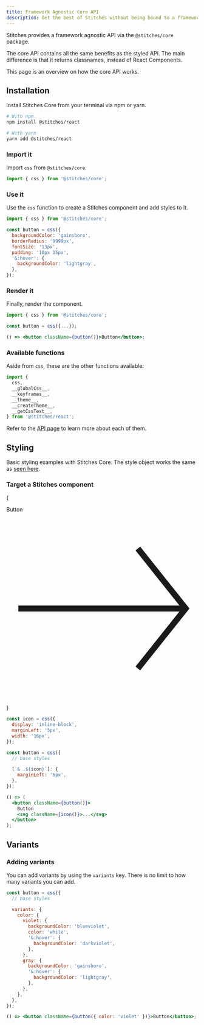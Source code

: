 ```yaml
---
title: Framework Agnostic Core API
description: Get the best of Stitches without being bound to a framework
---
```


Stitches provides a framework agnostic API via the `@stitches/core` package.

The core API contains all the same benefits as the styled API. The main difference is that it returns classnames, instead of React Components.

This page is an overview on how the core API works.

## Installation

Install Stitches Core from your terminal via npm or yarn.

```bash
# With npm
npm install @stitches/react

# With yarn
yarn add @stitches/react
```

### Import it

Import `css` from `@stitches/core`.

```js
import { css } from '@stitches/core';
```

### Use it

Use the `css` function to create a Stitches component and add styles to it.

```jsx line=3-11
import { css } from '@stitches/core';

const button = css({
  backgroundColor: 'gainsboro',
  borderRadius: '9999px',
  fontSize: '13px',
  padding: '10px 15px',
  '&:hover': {
    backgroundColor: 'lightgray',
  },
});
```

### Render it

Finally, render the component.

<Preview>
  <DemoButton />
</Preview>

```jsx line=5
import { css } from '@stitches/core';

const button = css({...});

() => <button className={button()}>Button</button>;
```

### Available functions

Aside from `css`, these are the other functions available:

```jsx
import {
  css,
  __globalCss__,
  __keyframes__,
  __theme__,
  __createTheme__,
  __getCssText__,
} from '@stitches/react';
```

Refer to the [API page](/docs/api) to learn more about each of them.

## Styling

Basic styling examples with Stitches Core. The style object works the same as [seen here](/docs/styling).

### Target a Stitches component

{

<Preview>
  <DemoButton
    css={{
      svg: {
        display: 'inline-block',
        marginLeft: '5px',
        width: '16px',
      },
    }}
  >
    Button
    <svg viewBox="0 0 32 32" fill="none" stroke="currentcolor" strokeWidth="2">
      <path d="M22 6 L30 16 22 26 M30 16 L2 16" />
    </svg>
  </DemoButton>
</Preview>
}

```jsx line=10-12
const icon = css({
  display: 'inline-block',
  marginLeft: '5px',
  width: '16px',
});

const button = css({
  // base styles

  [`& .${icon}`]: {
    marginLeft: '5px',
  },
});

() => (
  <button className={button()}>
    Button
    <svg className={icon()}>...</svg>
  </button>
);
```

## Variants

### Adding variants

You can add variants by using the `variants` key. There is no limit to how many variants you can add.

<Preview>
  <div style={{ display: 'flex', gap: '20px' }}>
    <DemoButton color="violet" />
    <DemoButton color="gray" />
  </div>
</Preview>

```jsx line=4-20,23
const button = css({
  // base styles

  variants: {
    color: {
      violet: {
        backgroundColor: 'blueviolet',
        color: 'white',
        '&:hover': {
          backgroundColor: 'darkviolet',
        },
      },
      gray: {
        backgroundColor: 'gainsboro',
        '&:hover': {
          backgroundColor: 'lightgray',
        },
      },
    },
  },
});

() => <button className={button({ color: 'violet' })}>Button</button>;
```
